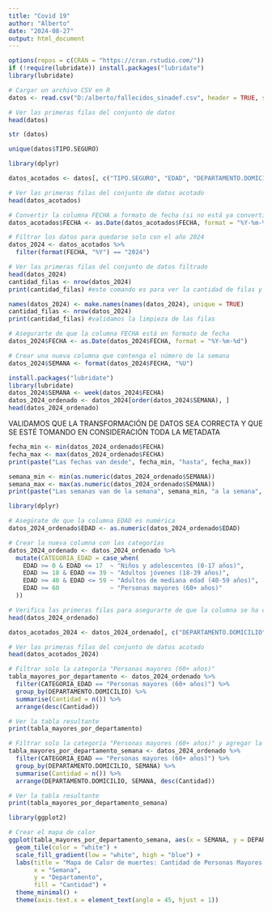 ---
title: "Covid 19"
author: "Alberto"
date: "2024-08-27"
output: html_document
---
```{r}
options(repos = c(CRAN = "https://cran.rstudio.com/"))
if (!require(lubridate)) install.packages("lubridate")
library(lubridate)
```



```{r}

# Cargar un archivo CSV en R
datos <- read.csv("D:/alberto/fallecidos_sinadef.csv", header = TRUE, sep = "|", stringsAsFactors = FALSE)

# Ver las primeras filas del conjunto de datos
head(datos)
```

```{r}
str (datos)
```
```{r}
unique(datos$TIPO.SEGURO)
```
```{r}
library(dplyr)
```
```{r}
datos_acotados <- datos[, c("TIPO.SEGURO", "EDAD", "DEPARTAMENTO.DOMICILIO", "FECHA")]

# Ver las primeras filas del conjunto de datos acotado
head(datos_acotados)
```
```{r}
# Convertir la columna FECHA a formato de fecha (si no está ya convertida)
datos_acotados$FECHA <- as.Date(datos_acotados$FECHA, format = "%Y-%m-%d")

# Filtrar los datos para quedarse solo con el año 2024
datos_2024 <- datos_acotados %>%
  filter(format(FECHA, "%Y") == "2024")

# Ver las primeras filas del conjunto de datos filtrado
head(datos_2024)
cantidad_filas <- nrow(datos_2024)
print(cantidad_filas) #este comando es para ver la cantidad de filas y hacer una limpieza

```

```{r}
names(datos_2024) <- make.names(names(datos_2024), unique = TRUE)
cantidad_filas <- nrow(datos_2024)
print(cantidad_filas) #validamos la limpieza de las filas
```
```{r}
# Asegurarte de que la columna FECHA está en formato de fecha
datos_2024$FECHA <- as.Date(datos_2024$FECHA, format = "%Y-%m-%d")
```


```{r}
# Crear una nueva columna que contenga el número de la semana
datos_2024$SEMANA <- format(datos_2024$FECHA, "%U")
```

```{r}
install.packages("lubridate")
library(lubridate)
datos_2024$SEMANA <- week(datos_2024$FECHA)
datos_2024_ordenado <- datos_2024[order(datos_2024$SEMANA), ]
head(datos_2024_ordenado)
```

VALIDAMOS QUE LA TRANSFORMACIÓN DE DATOS SEA CORRECTA Y QUE SE ESTÉ TOMANDO EN CONSIDERACIÓN TODA LA METADATA

```{r}
fecha_min <- min(datos_2024_ordenado$FECHA)
fecha_max <- max(datos_2024_ordenado$FECHA)
print(paste("Las fechas van desde", fecha_min, "hasta", fecha_max))

semana_min <- min(as.numeric(datos_2024_ordenado$SEMANA))
semana_max <- max(as.numeric(datos_2024_ordenado$SEMANA))
print(paste("Las semanas van de la semana", semana_min, "a la semana", semana_max))
```
```{r}
library(dplyr)

# Asegúrate de que la columna EDAD es numérica
datos_2024_ordenado$EDAD <- as.numeric(datos_2024_ordenado$EDAD)

# Crear la nueva columna con las categorías
datos_2024_ordenado <- datos_2024_ordenado %>%
  mutate(CATEGORIA_EDAD = case_when(
    EDAD >= 0 & EDAD <= 17  ~ "Niños y adolescentes (0-17 años)",
    EDAD >= 18 & EDAD <= 39 ~ "Adultos jóvenes (18-39 años)",
    EDAD >= 40 & EDAD <= 59 ~ "Adultos de mediana edad (40-59 años)",
    EDAD >= 60              ~ "Personas mayores (60+ años)"
  ))

# Verifica las primeras filas para asegurarte de que la columna se ha creado correctamente
head(datos_2024_ordenado)
```

```{r}
datos_acotados_2024 <- datos_2024_ordenado[, c("DEPARTAMENTO.DOMICILIO", "SEMANA","CATEGORIA_EDAD")]

# Ver las primeras filas del conjunto de datos acotado
head(datos_acotados_2024)
```
```{r}
# Filtrar solo la categoría "Personas mayores (60+ años)"
tabla_mayores_por_departamento <- datos_2024_ordenado %>%
  filter(CATEGORIA_EDAD == "Personas mayores (60+ años)") %>%
  group_by(DEPARTAMENTO.DOMICILIO) %>%
  summarise(Cantidad = n()) %>%
  arrange(desc(Cantidad))

# Ver la tabla resultante
print(tabla_mayores_por_departamento)
```
```{r}
# Filtrar solo la categoría "Personas mayores (60+ años)" y agregar la columna SEMANA
tabla_mayores_por_departamento_semana <- datos_2024_ordenado %>%
  filter(CATEGORIA_EDAD == "Personas mayores (60+ años)") %>%
  group_by(DEPARTAMENTO.DOMICILIO, SEMANA) %>%
  summarise(Cantidad = n()) %>%
  arrange(DEPARTAMENTO.DOMICILIO, SEMANA, desc(Cantidad))

# Ver la tabla resultante
print(tabla_mayores_por_departamento_semana)
```



```{r}
library(ggplot2)

# Crear el mapa de calor
ggplot(tabla_mayores_por_departamento_semana, aes(x = SEMANA, y = DEPARTAMENTO.DOMICILIO, fill = Cantidad)) +
  geom_tile(color = "white") +
  scale_fill_gradient(low = "white", high = "blue") +
  labs(title = "Mapa de Calor de muertes: Cantidad de Personas Mayores (60+ años) por Departamento y Semana",
       x = "Semana",
       y = "Departamento",
       fill = "Cantidad") +
  theme_minimal() +
  theme(axis.text.x = element_text(angle = 45, hjust = 1))
```







